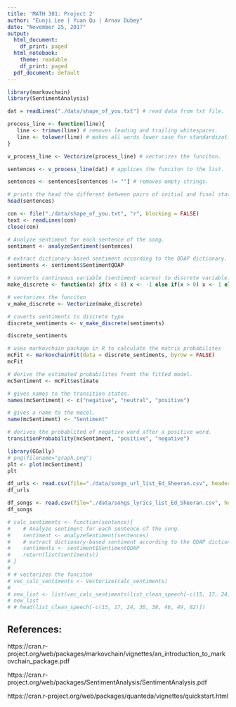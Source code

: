 ```yaml
---
title: 'MATH 381: Project 2'
author: "Eunji Lee | Yuan Qu | Arnav Dubey"
date: "November 25, 2017"
output:
  html_document:
    df_print: paged
  html_notebook:
    theme: readable
    df_print: paged
  pdf_document: default
---
```



```r
library(markovchain)
library(SentimentAnalysis)

dat = readLines("./data/shape_of_you.txt") # read data from txt file.

process_line <- function(line){ 
   line <- trimws(line) # removes leading and trailing whitespaces.
   line <- tolower(line) # makes all words lower case for standardization. 
}

v_process_line <- Vectorize(process_line) # vectorizes the funciton.

sentences <- v_process_line(dat) # applices the funciton to the list.

sentences <- sentences[sentences != ""] # removes empty strings.

# prints the head the different between pairs of initial and final states can be noticed.
head(sentences)
```

```r
con <- file("./data/shape_of_you.txt", "r", blocking = FALSE)
text <- readLines(con)
close(con) 
```

```r
# Analyze sentiment for each sentence of the song.
sentiment <- analyzeSentiment(sentences)

# extract dictionary-based sentiment according to the QDAP dictionary.
sentiments <- sentiment$SentimentQDAP

# converts continuous variable (sentiment scores) to discrete variable.
make_discrete <- function(x) if(x < 0) x <- -1 else if(x > 0) x <- 1 else x <- 0

# vectorizes the funciton
v_make_discrete <- Vectorize(make_discrete)

# coverts sentiments to discrete type
discrete_sentiments <- v_make_discrete(sentiments)

discrete_sentiments
```


```r
# uses markovchain package in R to calculate the matrix probabilites
mcFit <- markovchainFit(data = discrete_sentiments, byrow = FALSE)
mcFit
```


```r
# derive the estimated probabilites fromt the fitted model.
mcSentiment <- mcFit$estimate 
```

```r
# gives names to the transition states.
names(mcSentiment) <- c("negative", "neutral", "positive")

# gives a name to the mocel.
name(mcSentiment) <- "Sentiment"
```

```r
# derives the probablited of negative word after a positive word.
transitionProbability(mcSentiment, "positive", "negative")
```

```r
library(GGally)
# png(filename="graph.png")
plt <- plot(mcSentiment)
plt 
```


```r
df_urls <- read.csv(file="./data/songs_url_list_Ed_Sheeran.csv", header=TRUE, sep=",")
df_urls
```

```r
df_songs <- read.csv(file="./data/songs_lyrics_list_Ed_Sheeran.csv", header=TRUE, sep=",")
df_songs
```

```r
# calc_sentiments <- function(sentence){
#    # Analyze sentiment for each sentence of the song.
#    sentiment <- analyzeSentiment(sentences)
#    # extract dictionary-based sentiment according to the QDAP dictionary.
#    sentiments <- sentiment$SentimentQDAP 
#    return(list(sentiments))
# }
# 
# # vectorizes the funciton
# vec_calc_sentiments <- Vectorize(calc_sentiments)
# 
# new_list <- list(vec_calc_sentiments(list_clean_speech[-c(15, 17, 24, 30, 38, 46, 49, 82)]$text))
# new_list
# # head(list_clean_speech[-c(15, 17, 24, 30, 38, 46, 49, 82)])
```



## References:

https://cran.r-project.org/web/packages/markovchain/vignettes/an_introduction_to_markovchain_package.pdf

https://cran.r-project.org/web/packages/SentimentAnalysis/SentimentAnalysis.pdf 

https://cran.r-project.org/web/packages/quanteda/vignettes/quickstart.html